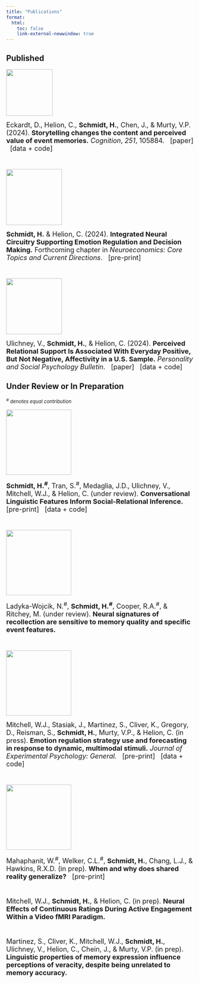 ```yaml
---
title: "Publications"
format: 
  html:
    toc: false
    link-external-newwindow: true
---
```


<!-- Formatting notes: use callouts to specify article type https://quarto.org/docs/authoring/callouts.html -->
<!-- .callout-note = empirical -->
<!-- .callout-warning = review -->
<!-- .callout-important = neuro -->
<!-- Don't include icons (icon="false") -->

## Published

<!-- STORYTELLING -->
::: {layout="[1, 3]" layout-valign="center"}
![](images/short-hike.jpg){width="125px"}

<font size="4.5">Eckardt, D., Helion, C., **Schmidt, H.**, Chen, J., & Murty, V.P. (2024). **Storytelling changes the content and perceived value of event memories.** *Cognition*, *251*, 105884. &nbsp; <a href="https://www.sciencedirect.com/science/article/abs/pii/S0010027724001707" style="text-decoration:none">[paper]</a> &nbsp; <a href="https://osf.io/puyf4/"  style="text-decoration:none">[data + code]</a> </font>
:::

<br>

<!-- NEUROECONOMICS CHAPTER -->
::: {layout="[1, 3]" layout-valign="center"}
![](images/dm-er-brain.png){width="150px"}

<font size="4.5">**Schmidt, H.** & Helion, C. (2024). **Integrated Neural Circuitry Supporting Emotion Regulation and Decision Making.** Forthcoming chapter in *Neuroeconomics: Core Topics and Current Directions*. &nbsp; <a href="https://osf.io/preprints/psyarxiv/adf3w"  style="text-decoration:none">[pre-print]</a></font>
:::

<br>

<!-- MIDUS -->
::: {layout="[1, 3]" layout-valign="center"}
![](images/midus.png){width="150px"}

<font size="4.5">Ulichney, V., **Schmidt, H.**, & Helion, C. (2024). **Perceived Relational Support Is Associated With Everyday Positive, But Not Negative, Affectivity in a U.S. Sample.** *Personality and Social Psychology Bulletin*. &nbsp; <a href="https://journals.sagepub.com/doi/10.1177/01461672231224991" style="text-decoration:none">[paper]</a> &nbsp; <a href="https://osf.io/f4kav/" style="text-decoration:none">[data + code]</a> </font>
:::

## Under Review or In Preparation
<font size="2">*^#^ denotes equal contribution*</font>

<!-- SURVIVOR BEHAVIORAL -->
::: {layout="[1, 3]" layout-valign="center"}
![](images/survivor1.png){width="175px"}

<font size="4.5">**Schmidt, H.^#^**, Tran, S.^#^, Medaglia, J.D., Ulichney, V., Mitchell, W.J., & Helion, C. (under review). **Conversational Linguistic Features Inform Social-Relational Inference.** &nbsp; <a href="https://osf.io/preprints/psyarxiv/fn4my" style="text-decoration:none">[pre-print]</a> &nbsp; <a href="https://osf.io/8wqhb/"  style="text-decoration:none">[data + code]</a></font>
:::

<br>

<!-- ORBIT EEG -->
::: {layout="[1, 3]" layout-valign="center"}
![](images/orbiteeg.png){width="175px"}

<font size="4.5">Ladyka-Wojcik, N.^#^, **Schmidt, H.^#^**, Cooper, R.A.^#^, & Ritchey, M. (under review). **Neural signatures of recollection are sensitive to memory quality and specific event features.**</font>
:::

<br>

<!-- FRIGHT NIGHT -->
::: {layout="[1, 3]" layout-valign="center"}
![](images/fright-night.png){width="175px"}

<font size="4.5">Mitchell, W.J., Stasiak, J., Martinez, S., Cliver, K., Gregory, D., Reisman, S., **Schmidt, H.**, Murty, V.P., & Helion, C. (in press). **Emotion regulation strategy use and forecasting in response to dynamic, multimodal stimuli.** *Journal of Experimental Psychology: General.* &nbsp; <a href="https://osf.io/preprints/psyarxiv/23wtz" style="text-decoration:none">[pre-print]</a> &nbsp; <a href="https://osf.io/j5sku/?view_only=89d87669e7674096819c439ca109c483"  style="text-decoration:none">[data + code]</a></font>
:::

<br>

<!-- SHARED REALITY -->
::: {layout="[1, 3]" layout-valign="center"}
![](images/shared-reality.png){width="175px"}

<font size="4.5">Mahaphanit, W.^#^, Welker, C.L.^#^, **Schmidt, H.**, Chang, L.J., & Hawkins, R.X.D. (in prep). **When and why does shared reality generalize?** &nbsp; <a href="https://osf.io/preprints/psyarxiv/g9p3e" style="text-decoration:none">[pre-print]</a></font>
:::

<br>


<!-- ACTIVE VS PASSIVE -->
<font size="4.5">Mitchell, W.J., **Schmidt, H.**, & Helion, C. (in prep). **Neural Effects of Continuous Ratings During Active Engagement Within a Video fMRI Paradigm.**</font>

<br>

<!-- MEMORY EXPRESSION -->
<font size="4.5">Martinez, S., Cliver, K., Mitchell, W.J., **Schmidt, H.**, Ulichney, V., Helion, C., Chein, J., & Murty, V.P. (in prep). **Linguistic properties of memory expression influence perceptions of veracity, despite being unrelated to memory accuracy.**</font>


